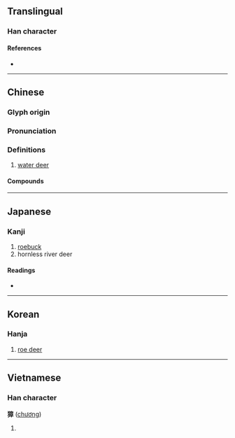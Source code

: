 {{character info}}
==Translingual==

===Han character===
{{Han char|rn=94|rad=犬|as=11|sn=14|four=40246|canj=KHYTJ|ids=⿰犭章}}

====References====
* {{Han ref|kx=0717.350|dkj=20643|dj=1129.130|hdz=21366.040|uh=7350|ud=29520|bh=BABC|bd=47804}}

----

==Chinese==
{{zh-forms}}

===Glyph origin===
{{Han etym}}

===Pronunciation===
{{zh-pron
|m=zhāng
|c=zoeng1
|h=pfs=chông
|mn=qz,xm:chiong/zz:chiang/qz,tw,xm:kiuⁿ/zz:chioⁿ/tw:chiuⁿ
|mn_note=chiong/chiang - literary; kiuⁿ/chioⁿ - vernacular
|mn-t=ziang1/zion1/ziên1
|mn-t_note=ziên1 - Chaozhou
|w=1tsaan
|mc=y
|oc=y
|ma=
|cat=n
}}

===Definitions===
{{zh-hanzi}}

# [[water deer]]

====Compounds====
{{zh-der|弄獐|弄獐宰相|獐頭鼠目|獐智|獐子|鼠目獐頭}}

----

==Japanese==

===Kanji===
{{ja-kanji|grade=|rs=犬11}}

# [[roebuck]]
# hornless river deer

====Readings====
* {{ja-readings|on=[[しょう]] (shō)|kun=[[のろ]] (noro)|nanori=}}

----

==Korean==

===Hanja===
{{ko-hanja|hangeul=장|eumhun=|rv=jang|mr=chang|y=cang}}

# [[roe deer]]

----

==Vietnamese==

===Han character===
'''獐''' ([[chương]])

# {{rfdef|vi}}

{{cln|vi|Han tu}}